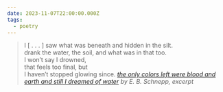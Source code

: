 ```yaml
---
date: 2023-11-07T22:00:00.000Z
tags:
  - poetry
---
```

> I  [ . . . ] saw what was beneath and hidden in the silt.<br/>
> drank the water, the soil, and what was in that too.<br/>
> I won’t say I drowned,<br/>
> that feels too final, but<br/>
> I haven’t stopped glowing since.
> <cite><i>[the only colors left were blood and earth and still I dreamed of water](https://poems.com/poem/the-only-colors-left-were-blood-and-earth-and-still-i-dreamed-of-water/)</i> by E. B. Schnepp, excerpt</cite>
